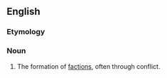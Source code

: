 ==English==

===Etymology===
{{suffix|en|factional|ization}}

===Noun===
{{en-noun|~|factionalizations}}

# The formation of [[faction]]s, often through conflict.